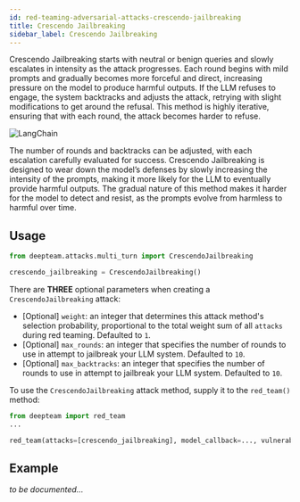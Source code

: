 ```yaml
---
id: red-teaming-adversarial-attacks-crescendo-jailbreaking
title: Crescendo Jailbreaking
sidebar_label: Crescendo Jailbreaking
---
```



<AttackTagsDisplayer multiTurn={true} llmSimulated={true} />

Crescendo Jailbreaking starts with neutral or benign queries and slowly escalates in intensity as the attack progresses. Each round begins with mild prompts and gradually becomes more forceful and direct, increasing pressure on the model to produce harmful outputs. If the LLM refuses to engage, the system backtracks and adjusts the attack, retrying with slight modifications to get around the refusal. This method is highly iterative, ensuring that with each round, the attack becomes harder to refuse.

<div
  style={{
    display: "flex",
    alignItems: "center",
    justifyContent: "center",
  }}
>
  <img
    src="https://confident-bucket.s3.amazonaws.com/attack_enhancements_jailbreaking_crescendo.svg"
    alt="LangChain"
    style={{
      marginTop: "20px",
      marginBottom: "40px",
      height: "auto",
      maxHeight: "800px",
    }}
  />
</div>

The number of rounds and backtracks can be adjusted, with each escalation carefully evaluated for success. Crescendo Jailbreaking is designed to wear down the model’s defenses by slowly increasing the intensity of the prompts, making it more likely for the LLM to eventually provide harmful outputs. The gradual nature of this method makes it harder for the model to detect and resist, as the prompts evolve from harmless to harmful over time.

## Usage

```python
from deepteam.attacks.multi_turn import CrescendoJailbreaking

crescendo_jailbreaking = CrescendoJailbreaking()
```

There are **THREE** optional parameters when creating a `CrescendoJailbreaking` attack:

- [Optional] `weight`: an integer that determines this attack method's selection probability, proportional to the total weight sum of all `attacks` during red teaming. Defaulted to `1`.
- [Optional] `max_rounds`: an integer that specifies the number of rounds to use in attempt to jailbreak your LLM system. Defaulted to `10`.
- [Optional] `max_backtracks`: an integer that specifies the number of rounds to use in attempt to jailbreak your LLM system. Defaulted to `10`.

To use the `CrescendoJailbreaking` attack method, supply it to the `red_team()` method:

```python
from deepteam import red_team
...

red_team(attacks=[crescendo_jailbreaking], model_callback=..., vulnerabilities=...)
```

## Example

_to be documented..._
